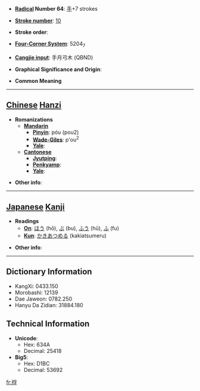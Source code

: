 * '''[[Wiktionary:Chinese radical index| Radical]] Number 64''': [[Wiktionary:Chinese radical index 手|手]]+7 strokes

* '''[[Wiktionary:Chinese total strokes index|Stroke number]]''': [[Wiktionary:Chinese total strokes index 10|10]]

* '''Stroke order''': 

* '''[[Wiktionary:Chinese four corner index|Four-Corner System]]''': 5204<sub>7</sub>

* '''[[Wiktionary:Chinese Cangjie index|Cangjie input]]''': 手月弓木 (QBND)

* '''Graphical Significance and Origin''': 

* '''Common Meaning'''

----

== [[Chinese]] [[Hanzi]] ==

* '''Romanizations'''
** '''[[Mandarin]]'''
*** '''[[Pinyin]]''': póu (pou2)
*** '''[[Wade-Giles]]''': p'ou<sup>2</sup>
*** '''[[Yale]]''': 
** '''[[Cantonese]]'''
*** '''[[Jyutping]]''':
*** '''[[Penkyamp]]''': 
*** '''[[Yale]]''': 

* '''Other info''': 

----

== [[Japanese]] [[Kanji]] ==

* '''Readings'''
** '''[[On]]''': [[ほう]] (hō), [[ぶ]] (bu), [[ふう]] (hū), [[ふ]] (fu)
** '''[[Kun]]''': [[かきあつめる]] (kakiatsumeru)

* '''Other info''':  

----

== Dictionary Information ==

* KangXi: 0433.150
* Morobashi: 12139
* Dae Jaweon: 0782.250
* Hanyu Da Zidian: 31884.180

== Technical Information ==

* '''Unicode''':
** Hex: 634A
** Decimal: 25418
* '''Big5''':
** Hex: D1BC
** Decimal: 53692

[[fr:捊]]